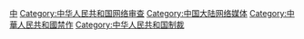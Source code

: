 [[Category:各國被封鎖的網站|中]]
[[Category:中华人民共和国网络审查|Category:中华人民共和国网络审查]]

[[Category:中国大陆网络媒体|Category:中国大陆网络媒体]]
[[Category:中華人民共和國禁作|Category:中華人民共和國禁作]]
[[Category:中华人民共和国制裁|Category:中华人民共和国制裁]]